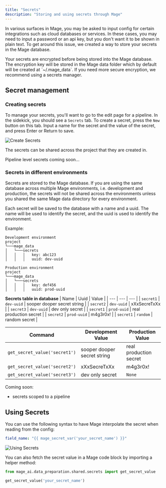 ```yaml
---
title: "Secrets"
description: "Storing and using secrets through Mage"
---
```


In various surfaces in Mage, you may be asked to input config for certain integrations
such as cloud databases or services. In these cases, you may need to input a password
or an api key, but you don't want it to be shown in plain text. To get around this issue,
we created a way to store your secrets in the Mage database.

<Warning>
  Your secrets are encrypted before being stored into the Mage database. The encryption key
  will be stored in the Mage data folder which by default will be created at `~/.mage_data`. If
  you need more secure encryption, we recommend using a secrets manager.
</Warning>

## Secret management

### Creating secrets

To manage your secrets, you'll want to go to the edit page for a pipeline. In the sidekick,
you should see a `Secrets` tab. To create a secret, press the `New` button on this tab.
Input a name for the secret and the value of the secret, and press Enter or Return to save.

![Create Secrets](/media/create-secrets.png)

The secrets can be shared across the project that they are created in.

Pipeline level secrets coming soon...

### Secrets in different environments

Secrets are stored to the Mage database. If you are using the same database across multiple
Mage environments, i.e. development and production, the secrets will not be shared across the environments
unless you shared the same Mage data directory for every environment.

Each secret will be saved to the database with a name and a uuid. The name will be used to identify
the secret, and the uuid is used to identify the environment.

Example:

```
Development environment
project
└───mage_data
│   └───secrets
│   │   │   key: abc123
│   │   │   uuid: dev-uuid

Production environment
project
└───mage_data
│   └───secrets
│   │   │   key: def456
│   │   │   uuid: prod-uuid
```

<b>Secrets table in database</b>
| Name | Uuid | Value |
| --- | --- | --- |
| `secret1` | `dev-uuid` | sooper dooper secret string |
| `secret2` | `dev-uuid` | xXxSecreTxXx |
| `secret3` | `dev-uuid` | dev only secret |
| `secret1` | `prod-uuid` | real production secret |
| `secret2` | `prod-uuid` | m4g3r0x! |
| `secret1` | `random` | random secret |


| Command | Development Value | Production Value |
| --- | --- | --- |
| `get_secret_value('secret1')` | sooper dooper secret string | real production secret |
| `get_secret_value('secret2')` | xXxSecreTxXx | m4g3r0x! |
| `get_secret_value('secret3')` | dev only secret | `None` |

Coming soon:
* secrets scoped to a pipeline

## Using Secrets

You can use the following syntax to have Mage interpolate the secret when reading from the config:

```yaml
field_name: "{{ mage_secret_var('your_secret_name') }}"
```

![Using Secrets](/media/using-secrets.png)

You can also fetch the secret value in a Mage code block by importing a helper method:

```python
from mage_ai.data_preparation.shared.secrets import get_secret_value

get_secret_value('your_secret_name')
```

